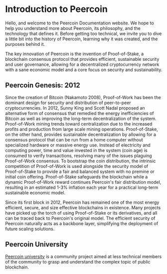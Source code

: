 
<!-- KEYWORDS: Overview of Peercoin Documentation  -->

# Introduction to Peercoin

Hello, and welcome to the Peercoin Documentation website. We hope to help you understand more about Peercoin, its philosophy, and the technology that defines it. Before getting too technical, we invite you to dive a little bit into the history of Peercoin, learning why it was created, and the purposes behind it.

The key innovation of Peercoin is the invention of Proof-of-Stake, a blockchain consensus protocol that provides efficient, sustainable security and user governance, allowing for a decentralized cryptocurrency network with a sane economic model and a core focus on security and sustainability.
<Divider/>

## Peercoin Genesis: 2012

Since the creation of Bitcoin (Nakamoto 2008), Proof-of-Work has been the dominant design for security and distribution of peer-to-peer cryptocurrencies.  In 2012, Sunny King and Scott Nadal proposed an alternative form of consensus that remedied the energy inefficiencies of Bitcoin as well as improving the long-term decentralization of the system.   Proof-of-Work mining trends toward centralization due to the increased profits and production from large scale mining operations.  Proof-of-Stake, on the other hand, provides sustainable decentralization by allowing for a consensus protocol that can be run from a home computer without specialized hardware or massive energy use.  Instead of electricity and computing power, time and value invested in the system (coin age) is consumed to verify transactions, resolving many of the issues plaguing Proof-of-Work consensus.  To bootstrap the coin distribution, the intrinsic competition of Proof-of-Work is used alongside the security model of Proof-of-Stake to provide a fair and balanced system with no premine or initial coin offering. Proof-of-Stake safeguards the blockchain while a dynamic Proof-of-Work reward continues Peercoin's fair distribution model, resulting in an estimated 1-3% inflation each year for a practical long-term sustainable economic model.

Since its first block in 2012, Peercoin has remained one of the most energy efficient, secure, and size effective blockchains in existence. Many projects have picked up the torch of using Proof-of-Stake or its derivatives, and all can be traced back to Peercoin's original model. The efficient security of Peercoin naturally acts as a backbone layer, simplifying the deployment of future scaling solutions.
<Divider/>

## Peercoin University
[Peercoin university](https://university.peercoin.net/) is a community project aimed at less technical members of the community to grasp and understand the complex topic of public blockchain.